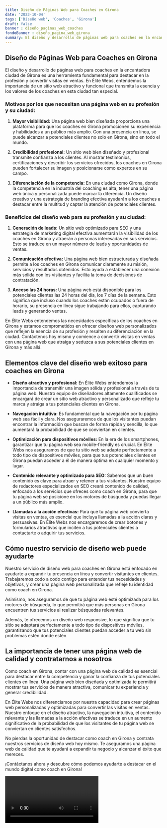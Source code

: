 ```yaml
---
title: Diseño de Páginas Web para Coaches en Girona
date: '2023-10-04'
tags: ['Diseño web', 'Coaches', 'Girona']
draft: false
banner : diseño_paginas_web_coaches
fondoBanner : diseño_pagina_web_girona
summary: El diseño y desarrollo de páginas web para coaches en la encantadora ciudad de Girona es una herramienta fundamental para destacar en la profesión y convertir visitas en ventas. En Élite Webs, entendemos la importancia de un sitio web atractivo y funcional que transmita la esencia y los valores de los coaches en esta ciudad tan especial. 
---
```


## Diseño de Páginas Web para Coaches en Girona

El diseño y desarrollo de páginas web para coaches en la encantadora ciudad de Girona es una herramienta fundamental para destacar en la profesión y convertir visitas en ventas. En Élite Webs, entendemos la importancia de un sitio web atractivo y funcional que transmita la esencia y los valores de los coaches en esta ciudad tan especial. 

### Motivos por los que necesitan una página web en su profesión y su ciudad:

1. **Mayor visibilidad:** Una página web bien diseñada proporciona una plataforma para que los coaches en Girona promocionen su experiencia y habilidades a un público más amplio. Con una presencia en línea, se puede alcanzar a potenciales clientes no solo en Girona, sino en todo el mundo.

2. **Credibilidad profesional:** Un sitio web bien diseñado y profesional transmite confianza a los clientes. Al mostrar testimonios, certificaciones y describir los servicios ofrecidos, los coaches en Girona pueden fortalecer su imagen y posicionarse como expertos en su campo.

3. **Diferenciación de la competencia:** En una ciudad como Girona, donde la competencia en la industria del coaching es alta, tener una página web única y personalizada puede marcar la diferencia. Un diseño creativo y una estrategia de branding efectiva ayudarán a los coaches a destacar entre la multitud y captar la atención de potenciales clientes.

### Beneficios del diseño web para su profesión y su ciudad:

1. **Generación de leads:** Un sitio web optimizado para SEO y una estrategia de marketing digital efectiva aumentarán la visibilidad de los coaches en Girona y atraerán a personas interesadas en sus servicios. Esto se traduce en un mayor número de leads y oportunidades de ventas.

2. **Comunicación efectiva:** Una página web bien estructurada y diseñada permite a los coaches en Girona comunicar claramente su misión, servicios y resultados obtenidos. Esto ayuda a establecer una conexión más sólida con los visitantes y facilita la toma de decisiones de contratación.

3. **Acceso las 24 horas:** Una página web está disponible para los potenciales clientes las 24 horas del día, los 7 días de la semana. Esto significa que incluso cuando los coaches están ocupados o fuera de horario, su presencia en línea sigue trabajando para ellos, capturando leads y generando ventas.

En Élite Webs entendemos las necesidades específicas de los coaches en Girona y estamos comprometidos en ofrecer diseños web personalizados que reflejen la esencia de su profesión y resalten su diferenciación en la ciudad. Contáctenos hoy mismo y comience a convertir visitas en ventas con una página web que atraiga y seduzca a sus potenciales clientes en Girona y más allá.

<GifSeo />

<Cta />

## Elementos clave del diseño web exitoso para coaches en Girona

- **Diseño atractivo y profesional:** En Élite Webs entendemos la importancia de transmitir una imagen sólida y profesional a través de tu página web. Nuestro equipo de diseñadores altamente cualificados se encargará de crear un sitio web atractivo y personalizado que refleje tu marca y atraiga a tus potenciales clientes en Girona.

- **Navegación intuitiva:** Es fundamental que la navegación por tu página web sea fácil y clara. Nos aseguraremos de que los visitantes puedan encontrar la información que buscan de forma rápida y sencilla, lo que aumentará la probabilidad de que se conviertan en clientes.

- **Optimización para dispositivos móviles:** En la era de los smartphones, garantizar que tu página web sea mobile-friendly es crucial. En Élite Webs nos aseguramos de que tu sitio web se adapte perfectamente a todo tipo de dispositivos móviles, para que tus potenciales clientes en Girona puedan acceder a él de manera óptima en cualquier momento y lugar.

- **Contenido relevante y optimizado para SEO:** Sabemos que un buen contenido es clave para atraer y retener a tus visitantes. Nuestro equipo de redactores especializados en SEO creará contenido de calidad, enfocado a los servicios que ofreces como coach en Girona, para que tu página web se posicione en los motores de búsqueda y puedas llegar a un público más amplio.

- **Llamadas a la acción efectivas:** Para que tu página web convierta visitas en ventas, es esencial que incluya llamadas a la acción claras y persuasivas. En Élite Webs nos encargaremos de crear botones y formularios atractivos que inciten a tus potenciales clientes a contactarte o adquirir tus servicios.

## Cómo nuestro servicio de diseño web puede ayudarte

Nuestro servicio de diseño web para coaches en Girona está enfocado en ayudarte a expandir tu presencia en línea y convertir visitantes en clientes. Trabajaremos codo a codo contigo para entender tus necesidades y objetivos, y crear una página web personalizada que refleje tu identidad como coach en Girona.

Asimismo, nos aseguramos de que tu página web esté optimizada para los motores de búsqueda, lo que permitirá que más personas en Girona encuentren tus servicios al realizar búsquedas relevantes.

Además, te ofrecemos un diseño web responsive, lo que significa que tu sitio se adaptará perfectamente a todo tipo de dispositivos móviles, garantizando que tus potenciales clientes puedan acceder a tu web sin problemas estén donde estén.

## La importancia de tener una página web de calidad y contratarnos a nosotros

Como coach en Girona, contar con una página web de calidad es esencial para destacar entre la competencia y ganar la confianza de tus potenciales clientes en línea. Una página web bien diseñada y optimizada te permitirá mostrar tus servicios de manera atractiva, comunicar tu experiencia y generar credibilidad.

En Élite Webs nos diferenciamos por nuestra capacidad para crear páginas web personalizadas y optimizadas para convertir las visitas en ventas. Nuestro enfoque en el diseño atractivo, la navegación intuitiva, el contenido relevante y las llamadas a la acción efectivas se traduce en un aumento significativo de la probabilidad de que los visitantes de tu página web se conviertan en clientes satisfechos.

No pierdas la oportunidad de destacar como coach en Girona y contrata nuestros servicios de diseño web hoy mismo. Te aseguramos una página web de calidad que te ayudará a expandir tu negocio y alcanzar el éxito que mereces.

¡Contáctanos ahora y descubre cómo podemos ayudarte a destacar en el mundo digital como coach en Girona!

<Video />

<CtaBot job='Coaches' city='Girona'/>

<Gmaps query='Girona+españa+maps' />